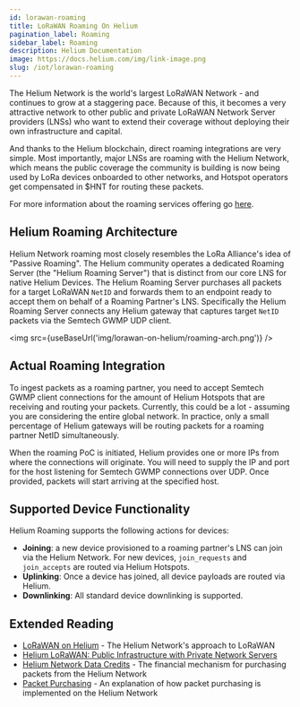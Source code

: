 ```yaml
---
id: lorawan-roaming
title: LoRaWAN Roaming On Helium
pagination_label: Roaming
sidebar_label: Roaming
description: Helium Documentation
image: https://docs.helium.com/img/link-image.png
slug: /iot/lorawan-roaming
---
```



The Helium Network is the world's largest LoRaWAN Network - and continues to grow at a staggering
pace. Because of this, it becomes a very attractive network to other public and private LoRaWAN
Network Server providers (LNSs) who want to extend their coverage without deploying their own
infrastructure and capital.

And thanks to the Helium blockchain, direct roaming integrations are very simple. Most importantly,
major LNSs are roaming with the Helium Network, which means the public coverage the community is
building is now being used by LoRa devices onboarded to other networks, and Hotspot operators get
compensated in $HNT for routing these packets.

For more information about the roaming services offering go [here](/use-the-network/roaming).

## Helium Roaming Architecture

Helium Network roaming most closely resembles the LoRa Alliance's idea of "Passive Roaming". The
Helium community operates a dedicated Roaming Server (the "Helium Roaming Server") that is distinct
from our core LNS for native Helium Devices. The Helium Roaming Server purchases all packets for a
target LoRaWAN `NetID` and forwards them to an endpoint ready to accept them on behalf of a Roaming
Partner's LNS. Specifically the Helium Roaming Server connects any Helium gateway that captures
target `NetID` packets via the Semtech GWMP UDP client.

<img src={useBaseUrl('img/lorawan-on-helium/roaming-arch.png')} />

## Actual Roaming Integration

To ingest packets as a roaming partner, you need to accept Semtech GWMP client connections for the
amount of Helium Hotspots that are receiving and routing your packets. Currently, this could be a
lot - assuming you are considering the entire global network. In practice, only a small percentage
of Helium gateways will be routing packets for a roaming partner NetID simultaneously.

When the roaming PoC is initiated, Helium provides one or more IPs from where the connections will
originate. You will need to supply the IP and port for the host listening for Semtech GWMP
connections over UDP. Once provided, packets will start arriving at the specified host.

## Supported Device Functionality

Helium Roaming supports the following actions for devices:

- **Joining**: a new device provisioned to a roaming partner's LNS can join via the Helium Network.
  For new devices, `join_requests` and `join_accepts` are routed via Helium Hotspots.
- **Uplinking**: Once a device has joined, all device payloads are routed via Helium.
- **Downlinking**: All standard device downlinking is supported.

## Extended Reading

- [LoRaWAN on Helium](/lorawan-on-helium) - The Helium Network's approach to LoRaWAN
- [Helium LoRaWAN: Public Infrastructure with Private Network Servers](https://blog.helium.com/helium-lorawan-public-infrastructure-with-ultimate-privacy-9132560e4ae6)
- [Helium Network Data Credits](/use-the-network/console/data-credits/) - The financial mechanism
  for purchasing packets from the Helium Network
- [Packet Purchasing](/blockchain/packet-purchasing) - An explanation of how packet purchasing is
  implemented on the Helium Network
